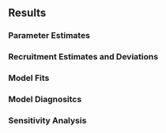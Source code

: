 ## Results

### Parameter Estimates

<!---
Table of the parameters that were estimated and text interpretation as needed; includes Bayesian parameter fit values.
--->

### Recruitment Estimates and Deviations

<!---
Interpretation of the spawner-recruit curve estimation, challenges or issues, and any interpretation of recruitment deviations (i.e. if there is a pattern indicating regime shift, ect.)
--->

### Model Fits

<!---
- Indices
- Composition data
- Selectivity and retention
- Catchability
- Catch
- Other metrics (if applicable) - discards, environmental data, ect.
--->

### Model Diagnositcs

<!---
Where applicable:
- Bridging analysis
- Correlation analysis
- Profile likelihoods
- Jitter analysis
- Retrospective analysis
--->

### Sensitivity Analysis

<!---
Results and comparison with the base model; each scenario result and what was changed; please include key metrics from each scenario such as steepness (h), R0, Bcurrent, Fcurrent, F/Fmsy, B/Bmsy, ect.
--->


